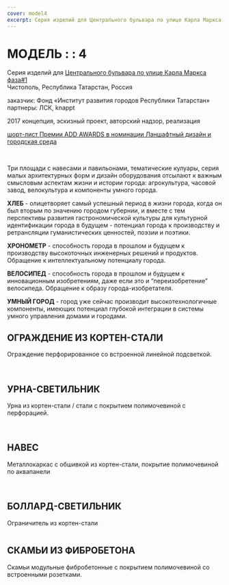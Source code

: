 ---
cover: model4
excerpt: Серия изделий для Центрального бульвара по улице Карла Маркса фаза#1
---

# МОДЕЛЬ : : 4

Серия изделий для [Центрального бульвара по улице Карла Маркса фаза#1](/chistopol)<br/>
Чистополь, Республика Татарстан, Россия

заказчик: Фонд «Институт развития городов Республики Татарстан»<br/>
партнеры: ЛСК, knappt

2017 концепция, эскизный проект, авторский надзор, реализация

[шорт-лист Премии ADD AWARDS в номинации Ланшафтный дизайн и городская среда](https://addawards.ru/nominations/detail.php?ELEMENT_ID=86102)

<Carousel effect='crossfade'>
	<Image src="https://unitcdn.tmshv.com/model4_23_1_6f6d21f5f0.jpg" alt="" />
	<Image src="https://unitcdn.tmshv.com/model4_23_2_555b25e06d.jpg" alt="" />
	<Image src="https://unitcdn.tmshv.com/model4_23_3_0c3eb223b7.jpg" alt="" />
	<Image src="https://unitcdn.tmshv.com/model4_23_4_79e550284a.jpg" alt="" />
</Carousel>

Три площади с навесами и павильонами, тематические кулуары, серия малых архитектурных форм и дизайн оборудования отсылают к важным смысловым аспектам жизни и истории города: агрокультура, часовой завод, велокультура и компоненты умного города.

**ХЛЕБ** - олицетворяет самый успешный период в жизни города, когда он был вторым по значению городом губернии, и вместе с тем перспективы развития гастрономической культуры для культурной идентификации города в будущем - потенциал города к производству и ретрансляции гуманистических ценностей, поэзии и поэтики.

**ХРОНОМЕТР** - способность города в прошлом и будущем к производству высокоточных инженерных решений и продуктов. Обращение к интеллектуальному потенциалу города.

**ВЕЛОСИПЕД** - способность города в прошлом и будущем к инновационным изобретениям, даже если это и “переизобретение” велосипеда. Обращение к образу города-изобретателя.

**УМНЫЙ ГОРОД** - город уже сейчас производит высокотехнологичные компоненты, имеющих потенциал глубокой интеграции в системы умного управления домами и городами.



## ОГРАЖДЕНИЕ ИЗ КОРТЕН-СТАЛИ

Ограждение перфорированное со встроенной линейной подсветкой.


<Image src="https://unitcdn.tmshv.com/model4_01_507f48d4e9.jpg" alt="" />

<Image src="https://unitcdn.tmshv.com/model4_02_9d50ff4e44.jpg" alt="" />

## УРНА-СВЕТИЛЬНИК

Урна из кортен-стали / стали с покрытием полимочевиной с перфорацией.

<Image src="https://unitcdn.tmshv.com/model4_04_0f5612199d.jpg" alt="" />

<Carousel effect='crossfade'>
	<Image src="https://unitcdn.tmshv.com/model4_20_1_600b4f9164.jpg" alt="" />
	<Image src="https://unitcdn.tmshv.com/model4_20_2_e093f2d2af.jpg" alt="" />
</Carousel>

<Image src="https://unitcdn.tmshv.com/model4_24_acabe96d58.jpg" alt="" />

<Image src="https://unitcdn.tmshv.com/model4_06_91399e36bf.jpg" alt="" />

## НАВЕС
Металлокаркас с обшивкой из кортен-стали, покрытие полимочевиной по аквапанели

<Image src="https://unitcdn.tmshv.com/model4_09_c2458c330e.jpg" alt="" />

<Carousel effect='slide'>
	<Image src="https://unitcdn.tmshv.com/model4_21_1_18b10d333e.jpg" alt="" />
	<Image src="https://unitcdn.tmshv.com/model4_21_2_6e18cdc629.jpg" alt="" />
	<Image src="https://unitcdn.tmshv.com/model4_21_3_92a0d444e0.jpg" alt="" />
	<Image src="https://unitcdn.tmshv.com/model4_21_4_b07e03a726.jpg" alt="" />
	<Image src="https://unitcdn.tmshv.com/model4_21_5_719beadd4c.jpg" alt="" />
	<Image src="https://unitcdn.tmshv.com/model4_21_6_ff681d4fb2.jpg" alt="" />
</Carousel>

<Image src="https://unitcdn.tmshv.com/model4_08_fcefe9f0b9.jpg" alt="" />

## БОЛЛАРД-СВЕТИЛЬНИК

Ограничитель из кортен-стали


<Image src="https://unitcdn.tmshv.com/model4_11_baa1f1d679.jpg" alt="" />

## СКАМЬИ ИЗ ФИБРОБЕТОНА

Скамьи модульные фибробетонные с покрытием полимочевиной со встроенными розетками.

<Image src="https://unitcdn.tmshv.com/model4_16_9921a4c82c.jpg" alt="" />


